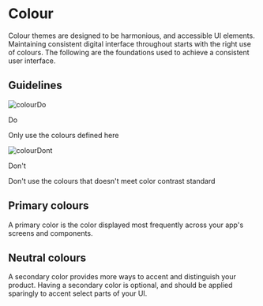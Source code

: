 

<Meta title="Foundation/Colour/Overview" />

# Colour

Colour themes are designed to be harmonious, and accessible UI elements. Maintaining consistent digital interface throughout starts with the right use of colours. The following are the foundations used to achieve a consistent user interface.

## Guidelines

<div className="guideline-container">
  <div className="guideline-block">
    <div className="guideline-block--do">
      <div className="guideline-block--image">
        <img src={colourDo} alt="colourDo" />
      </div>
      <div>
        <div className="guideline-block--bar"></div>
        <p className="guideline-block--title">Do</p>
        <p>Only use the colours defined here</p>
      </div>
    </div>
  </div>
  <div className="guideline-block">
    <div className="guideline-block--dont">
      <div className="guideline-block--image">
        <img src={colourDont} alt="colourDont" />
      </div>
      <div>
        <div className="guideline-block--bar"></div>
        <p className="guideline-block--title">Don't</p>
        <p>Don't use the colours that doesn't meet color contrast standard</p>
      </div>
    </div>
  </div>
</div>

## Primary colours

A primary color is the color displayed most frequently across your app's screens and components.



## Neutral colours

A secondary color provides more ways to accent and distinguish your product. Having a secondary color is optional, and should be applied sparingly to accent select parts of your UI.


